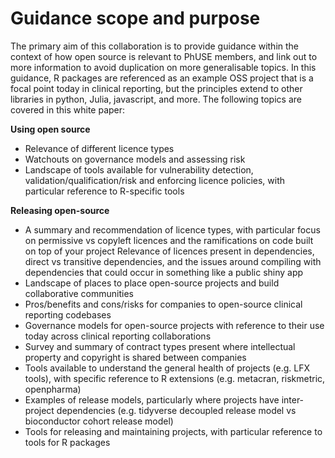 # Guidance scope and purpose {.unnumbered}

The primary aim of this collaboration is to provide guidance within the context of how open source is relevant to PhUSE members, and link out to more information to avoid duplication on more generalisable topics. In this guidance, R packages are referenced as an example OSS project that is a focal point today in clinical reporting, but the principles extend to other libraries in python, Julia, javascript, and more. The following topics are covered in this white paper:

**Using open source**

 - Relevance of different licence types
 - Watchouts on governance models and assessing risk
 - Landscape of tools available for vulnerability detection, validation/qualification/risk and enforcing licence policies, with particular reference to R-specific tools

**Releasing open-source**

 - A summary and recommendation of licence types, with particular focus on permissive vs copyleft licences and the ramifications on code built on top of your project Relevance of licences present in dependencies, direct vs transitive dependencies, and the issues around compiling with dependencies that could occur in something like a public shiny app
 - Landscape of places to place open-source projects and build collaborative communities
 - Pros/benefits and cons/risks for companies to open-source clinical reporting codebases
 - Governance models for open-source projects with reference to their use today across clinical reporting collaborations
 - Survey and summary of contract types present where intellectual property and copyright is shared between companies
 - Tools available to understand the general health of projects (e.g. LFX tools), with specific reference to R extensions (e.g. metacran, riskmetric, openpharma)
 - Examples of release models, particularly where projects have inter-project dependencies (e.g. tidyverse decoupled release model vs bioconductor cohort release model)
 - Tools for releasing and maintaining projects, with particular reference to tools for R packages
